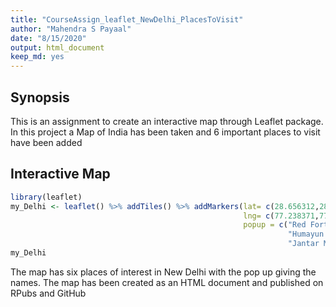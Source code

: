 ---
title: "CourseAssign_leaflet_NewDelhi_PlacesToVisit"
author: "Mahendra S Payaal"
date: "8/15/2020"
output: html_document
keep_md: yes
---
## Synopsis

This is an assignment to create an interactive map through Leaflet package. In this project a Map of India has been taken and 6 important places to visit have been added

## Interactive Map 
```{r interactiveMap}
library(leaflet)
my_Delhi <- leaflet() %>% addTiles() %>% addMarkers(lat= c(28.656312,28.593360,28.524768,28.592710,28.631689,28.628073),
                                                    lng= c(77.238371,77.250749,77.185971,77.216858,77.217218,77.216746),
                                                    popup = c("Red Fort: Happy  74th Independence Day 15 Aug 2020",
                                                              "Humayun's Tomb","Qutab Minar","Lodi Gardens","Connaught Place",
                                                              "Jantar Mantar"))
my_Delhi

```

The map has six places of interest in New Delhi with the pop up giving the names. The map has been created as an HTML document and published on RPubs and GitHub